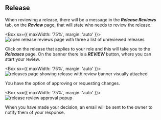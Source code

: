 
## **Release**

When reviewing a release, there will be a message in the **_Release Reviews_** tab, on the **_Review_** page, that will
state who needs to review the release.

<Box sx={{ maxWidth: '75%', margin: 'auto' }}>
  <Image alt='open release reviews page with three a list of unreviewed releases' src={bailoReviewPage} />
</Box>

Click on the release that applies to your role and this will take you to the **_Releases_** page. On the banner there is
a **_REVIEW_** button, where you can start your review.

<Box sx={{ maxWidth: '75%', margin: 'auto' }}>
  <Image alt='releases page showing release with review banner visually attached' src={bailoReview} />
</Box>

You have the option of approving or requesting changes.

<Box sx={{ maxWidth: '75%', margin: 'auto' }}>
  <Image alt='release review approval popup' src={bailoReviewForm} />
</Box>

When you have made your decision, an email will be sent to the owner to notify them of your response.


